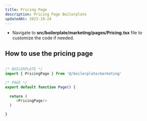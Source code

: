 ```yaml
---
title: Pricing Page
description: Pricing Page Boilerplate
updatedAt: 2023-10-24
---
```


* Navigate to **src/boilerplate/marketing/pages/Pricing.tsx** file to customize the code if needed.

## How to use the pricing page

``` js

/* BOILERPLATE */
import { PricingPage } from '@/boilerplate/marketing'

/* PAGE */
export default function Page() {
  
  return (
     <PricingPage/>
  )

}